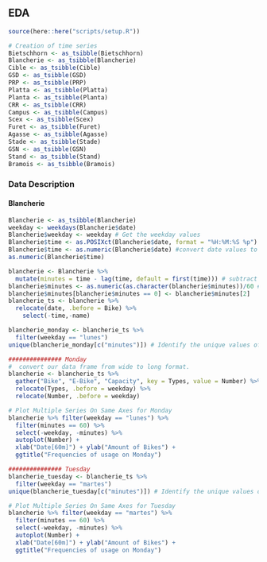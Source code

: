 ## EDA

```r
source(here::here("scripts/setup.R"))
```

```r
# Creation of time series
Bietschhorn <- as_tsibble(Bietschhorn)
Blancherie <- as_tsibble(Blancherie)
Cible <- as_tsibble(Cible)
GSD <- as_tsibble(GSD)
PRP <- as_tsibble(PRP)
Platta <- as_tsibble(Platta)
Planta <- as_tsibble(Planta)
CRR <- as_tsibble(CRR)
Campus <- as_tsibble(Campus)
Scex <- as_tsibble(Scex)
Furet <- as_tsibble(Furet)
Agasse <- as_tsibble(Agasse)
Stade <- as_tsibble(Stade)
GSN <- as_tsibble(GSN)
Stand <- as_tsibble(Stand)
Bramois <- as_tsibble(Bramois)
```

### **Data Description**

#### **Blancherie **
```r
Blancherie <- as_tsibble(Blancherie)
weekday <- weekdays(Blancherie$date)
Blancherie$weekday <- weekday # Get the weekday values
Blancherie$time <- as.POSIXct(Blancherie$date, format = "%H:%M:%S %p")
Blancherie$time <- as.numeric(Blancherie$date) #convert date values to numeric
as.numeric(Blancherie$time)

blancherie <- Blancherie %>% 
  mutate(minutes = time - lag(time, default = first(time))) # subtract days
blancherie$minutes <- as.numeric(as.character(blancherie$minutes))/60 # transform to minutes
blancherie$minutes[blancherie$minutes == 0] <- blancherie$minutes[2] 
blancherie_ts <- blancherie %>%
  relocate(date, .before = Bike) %>%
    select(-time,-name)

blancherie_monday <- blancherie_ts %>% 
  filter(weekday == "lunes")
unique(blancherie_monday[c("minutes")]) # Identify the unique values of a column

############### Monday
#  convert our data frame from wide to long format.
blancherie <- blancherie_ts %>% 
  gather("Bike", "E-Bike", "Capacity", key = Types, value = Number) %>%
  relocate(Types, .before = weekday) %>%
  relocate(Number, .before = weekday)

# Plot Multiple Series On Same Axes for Monday
blancherie %>% filter(weekday == "lunes") %>%
  filter(minutes == 60) %>%
  select(-weekday, -minutes) %>%
  autoplot(Number) +
  xlab("Date[60m]") + ylab("Amount of Bikes") +
  ggtitle("Frequencies of usage on Monday")

############### Tuesday
blancherie_tuesday <- blancherie_ts %>% 
  filter(weekday == "martes")
unique(blancherie_tuesday[c("minutes")]) # Identify the unique values of a column

# Plot Multiple Series On Same Axes for Tuesday
blancherie %>% filter(weekday == "martes") %>%
  filter(minutes == 60) %>%
  select(-weekday, -minutes) %>%
  autoplot(Number) +
  xlab("Date[60m]") + ylab("Amount of Bikes") +
  ggtitle("Frequencies of usage on Monday")

```
